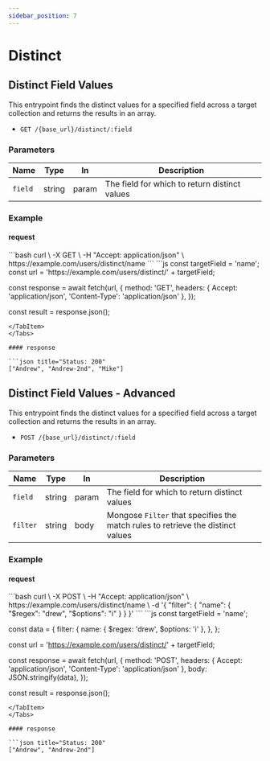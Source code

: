 ```yaml
---
sidebar_position: 7
---
```


# Distinct


## Distinct Field Values

This entrypoint finds the distinct values for a specified field across a target collection and returns the results in an array.

- `GET /{base_url}/distinct/:field`

### Parameters

| Name    | Type   | In    | Description                                   |
| ------- | ------ | ----- | --------------------------------------------- |
| `field` | string | param | The field for which to return distinct values |

### Example

#### request

<Tabs className="unique-tabs">
<TabItem value="cURL">
```bash
curl \
  -X GET \
  -H "Accept: application/json" \
  https://example.com/users/distinct/name
```
</TabItem>
<TabItem value="Javascript">
```js
const targetField = 'name';
const url = 'https://example.com/users/distinct/' + targetField;

const response = await fetch(url, {
  method: 'GET',
  headers: { Accept: 'application/json', 'Content-Type': 'application/json' },
});

const result = response.json();
```
</TabItem>
</Tabs>

#### response

```json title="Status: 200"
["Andrew", "Andrew-2nd", "Mike"]
```

## Distinct Field Values - Advanced

This entrypoint finds the distinct values for a specified field across a target collection and returns the results in an array.

- `POST /{base_url}/distinct/:field`

### Parameters

| Name     | Type   | In    | Description                                                                     |
| -------- | ------ | ----- | ------------------------------------------------------------------------------- |
| `field`  | string | param | The field for which to return distinct values                                   |
| `filter` | string | body  | Mongose `Filter` that specifies the match rules to retrieve the distinct values |

### Example

#### request

<Tabs className="unique-tabs">
<TabItem value="cURL">
```bash
curl \
  -X POST \
  -H "Accept: application/json" \
  https://example.com/users/distinct/name \
  -d '{
    "filter": {
      "name": { "$regex": "drew", "$options": "i" }
    }
  }'
```
</TabItem>
<TabItem value="Javascript">
```js
const targetField = 'name';

const data = {
  filter: {
    name: { $regex: 'drew', $options: 'i' },
  },
};

const url = 'https://example.com/users/distinct/' + targetField;

const response = await fetch(url, {
  method: 'POST',
  headers: { Accept: 'application/json', 'Content-Type': 'application/json' },
  body: JSON.stringify(data),
});

const result = response.json();
```
</TabItem>
</Tabs>

#### response

```json title="Status: 200"
["Andrew", "Andrew-2nd"]
```
